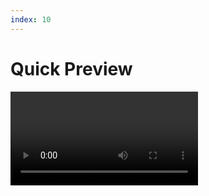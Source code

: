```yaml
---
index: 10
---
```


# Quick Preview

<Video url="/videos/Spacedrive_QuickPreview.webm" />

Quick Preview allows you to quickly preview a file in Spacedrive, it supports a wide range of formats and growing.

It can be accessed by pressing the spacebar while selected on a file, a native behaviour for macOS users.

Alternatively you can access it from the context menu.
